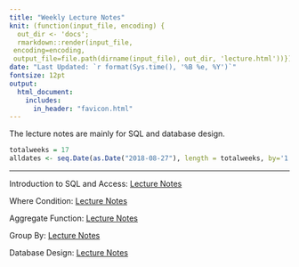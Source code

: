 ```yaml
---
title: "Weekly Lecture Notes"
knit: (function(input_file, encoding) {
  out_dir <- 'docs';
  rmarkdown::render(input_file,
 encoding=encoding,
 output_file=file.path(dirname(input_file), out_dir, 'lecture.html'))})
date: "Last Updated: `r format(Sys.time(), '%B %e, %Y')`"
fontsize: 12pt
output: 
  html_document:
    includes:
      in_header: "favicon.html"
---
```


The lecture notes are mainly for SQL and database design.

```r
totalweeks = 17
alldates <- seq.Date(as.Date("2018-08-27"), length = totalweeks, by='1 weeks')
```

***
Introduction to SQL and Access: <a href="IntroSQL.pdf#" class="download" title="Introduction to SQL and Access">Lecture Notes</a>

Where Condition: <a href="Where.pdf#" class="download" title="Where Condition">Lecture Notes</a>

Aggregate Function: <a href="AggFun.pdf#" class="download" title="Aggregate Function">Lecture Notes</a>

Group By: <a href="GroupBy.pdf#" class="download" title="Group By">Lecture Notes</a>

Database Design: <a href="Database.pdf#" class="download" title="Database Design">Lecture Notes</a>



